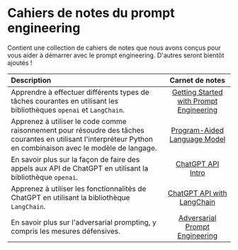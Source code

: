 # Cahiers de notes du prompt engineering
Contient une collection de cahiers de notes que nous avons conçus pour vous aider à démarrer avec le prompt engineering. D'autres seront bientôt ajoutés !

| Description   | Carnet de notes   | 
| :------------ | :---------: | 
|Apprendre à effectuer différents types de tâches courantes en utilisant les bibliothèques `openai` et `LangChain`.|[Getting Started with Prompt Engineering](https://github.com/dair-ai/Prompt-Engineering-Guide/blob/main/notebooks/pe-lecture.ipynb)|
|Apprenez à utiliser le code comme raisonnement pour résoudre des tâches courantes en utilisant l'interpréteur Python en combinaison avec le modèle de langage.|[Program-Aided Language Model](https://github.com/dair-ai/Prompt-Engineering-Guide/blob/main/notebooks/pe-pal.ipynb)|
|En savoir plus sur la façon de faire des appels aux API de ChatGPT en utilisant la bibliothèque `openai`.|[ChatGPT API Intro](https://github.com/dair-ai/Prompt-Engineering-Guide/blob/main/notebooks/pe-chatgpt-intro.ipynb)|
|Apprenez à utiliser les fonctionnalités de ChatGPT en utilisant la bibliothèque `LangChain`. |[ChatGPT API with LangChain](https://github.com/dair-ai/Prompt-Engineering-Guide/blob/main/notebooks/pe-chatgpt-langchain.ipynb)|
|En savoir plus sur l'adversarial prompting, y compris les mesures défensives.|[Adversarial Prompt Engineering](https://github.com/dair-ai/Prompt-Engineering-Guide/blob/main/notebooks/pe-chatgpt-adversarial.ipynb)|
